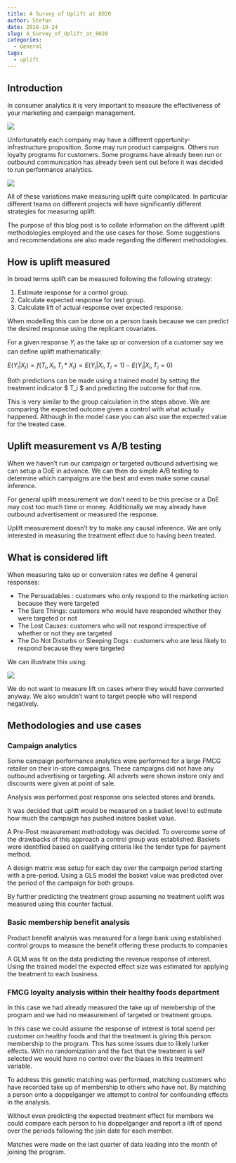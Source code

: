 ```yaml
---
title: A Survey of Uplift at 8020
author: Stefan
date: 2018-10-24
slug: A_Survey_of_Uplift_at_8020
categories:
  - General
tags:
  - uplift
---
```


## Introduction

In consumer analytics it is very important to measure the effectiveness of your marketing and campaign management.  

![](/Pictures/Uplift/main.png)

Unfortunately each company may have a different oppertunity-infrastructure proposition. Some may run product campaigns. Others run loyalty programs for customers. Some programs have already been run or outbound communication has already been sent out before it was decided to run performance analytics.

![](/Pictures/Uplift/secondary.jpg)

All of these variations make measuring uplift quite complicated. In particular different teams on different projects will have significantly different strategies for measuring uplift.

The purpose of this blog post is to collate information on the different uplift methodologies employed and the use cases for those. Some suggestions and recommendations are also made regarding the different methodologies.

## How is uplift measured

In broad terms uplift can be measured following the following strategy:  

1. Estimate response for a control group.  
2. Calculate expected response for test group.  
3. Calculate lift of actual response over expected response.  

When modelling this can be done on a person basis because we can predict the desired response using the replicant covariates. 

For a given response $Y_i$ as the take up or conversion of a customer say we can define uplift mathematically:  

$E(Y_i | X_i) = f(T_i,X_i,T_i * X_i) = E(Y_i | X_i, T_i = 1) - E(Y_i | X_i, T_i = 0)$  

Both predictions can be made using a trained model by setting the treatment indicator $ T_i $ and predicting the outcome for that row.  

This is very similar to the group calculation in the steps above. We are comparing the expected outcome given a control with what actually happened. Although in the model case you can also use the expected value for the treated case.

## Uplift measurement vs A/B testing

When we haven't run our campaign or targeted outbound advertising we can setup a DoE in advance. We can then do simple A/B testing to determine which campaigns are the best and even make some causal inference.

For general uplift measurement we don't need to be this precise or a DoE may cost too much time or money. Additionally we may already have outbound advertisement or measured the response.

Uplift measurement doesn't try to make any causal inference. We are only interested in measuring the treatment effect due to having been treated.

## What is considered lift

When measuring take up or conversion rates we define 4 general responses:  

- The Persuadables : customers who only respond to the marketing action because they were targeted  
- The Sure Things: customers who would have responded whether they were targeted or not  
- The Lost Causes: customers who will not respond irrespective of whether or not they are targeted  
- The Do Not Disturbs or Sleeping Dogs : customers who are less likely to respond because they were targeted  

We can illustrate this using:  

![](/Pictures/Uplift/types_of_response.png)

We do not want to measure lift on cases where they would have converted anyway. We also wouldn't want to target people who will respond negatively.  

## Methodologies and use cases

### Campaign analytics

Some campaign performance analytics were performed for a large FMCG retailer on their in-store campaigns. These campaigns did not have any outbound advertising or targeting. All adverts were shown instore only and discounts were given at point of sale.

Analysis was performed post response ons selected stores and brands.

It was decided that uplift would be measured on a basket level to estimate how much the campaign has pushed instore basket value.

A Pre-Post measurement methodology was decided. To overcome some of the drawbacks of this approach a control group was established. Baskets were identified based on qualifying criteria like the tender type for payment method.

A design matrix was setup for each day over the campaign period starting with a pre-period. Using a GLS model the basket value was predicted over the period of the campaign for both groups.

By further predicting the treatment group assuming no treatment uolift was measured using this counter factual.

### Basic membership benefit analysis

Product benefit analysis was measured for a large bank using established control groups to measure the benefit offering these products to companies

A GLM was fit on the data predicting the revenue response of interest. Using the trained model the expected effect size was estimated for applying the treatment to each business.  

### FMCG loyalty analysis within their healthy foods department

In this case we had already measured the take up of membership of the program and we had no measurement of targeted or treatment groups.

In this case we could assume the response of interest is total spend per customer on healthy foods and that the treatment is giving this person membership to the program. This has some issues due to likely lurker effects. With no randomization and the fact that the treatment is self selected we would have no control over the biases in this treatment variable.

To address this genetic matching was performed, matching customers who have recorded take up of membership to others who have not. By matching a person onto a doppelganger we attempt to control for confounding effects in the analysis.

Without even predicting the expected treatment effect for members we could compare each person to his doppelganger and report a lift of spend over the periods following the join date for each member.

Matches were made on the last quarter of data leading into the month of joining the program.  
